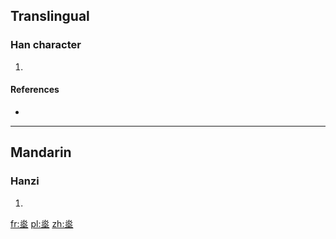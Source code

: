 ==Translingual==

===Han character===
{{Han char|rn=86|rad=火|as=07|sn=11|four=|canj=火火土 (FFG)}}

# {{defn|Han|sort=火07}}

====References====
* {{Han ref|kx=0672.060|dkj=19061|hdz=32205.130|uh=70FE|ud=28926}}

----

==Mandarin==

===Hanzi===
{{cmn-hanzi|pin=[[chì]] ([[chi4]])|wg=ch'ih<sup>4</sup>}}

# {{defn|lang=cmn|sort=火07}}

[[fr:烾]]
[[pl:烾]]
[[zh:烾]]